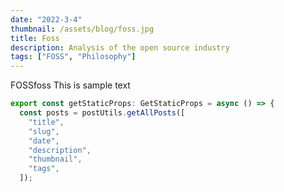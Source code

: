 ```yaml
---
date: "2022-3-4"
thumbnail: /assets/blog/foss.jpg
title: Foss
description: Analysis of the open source industry
tags: ["FOSS", "Philosophy"]
---
```


FOSSfoss
This is sample text

```javascript
export const getStaticProps: GetStaticProps = async () => {
  const posts = postUtils.getAllPosts([
    "title",
    "slug",
    "date",
    "description",
    "thumbnail",
    "tags",
  ]);
```
